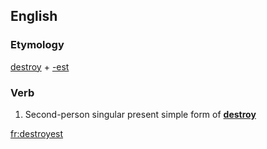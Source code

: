 ==English==

===Etymology===
[[destroy]] + [[-est]]

===Verb===
{{en-verb form}}

# {{context|archaic|lang=en}} Second-person singular present simple form of '''[[destroy]]'''

[[fr:destroyest]]